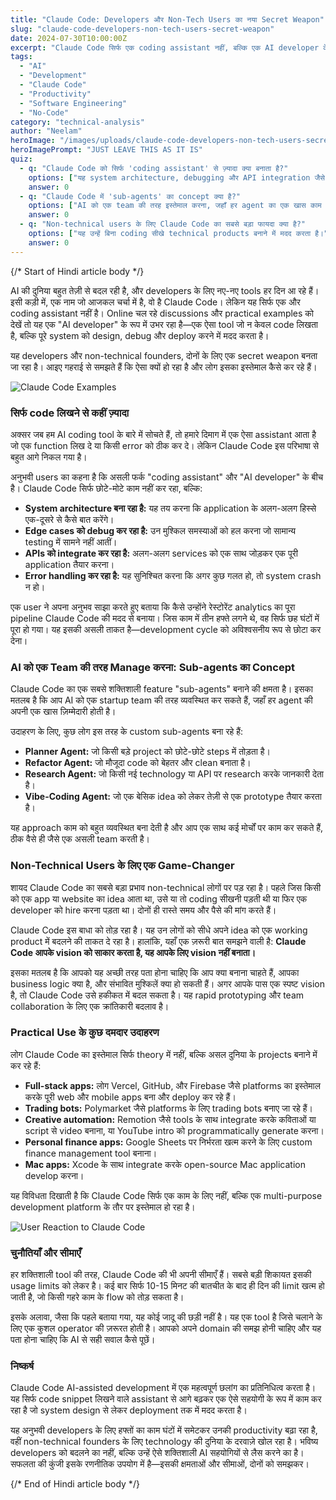 ```yaml
---
title: "Claude Code: Developers और Non-Tech Users का नया Secret Weapon"
slug: "claude-code-developers-non-tech-users-secret-weapon"
date: 2024-07-30T10:00:00Z
excerpt: "Claude Code सिर्फ एक coding assistant नहीं, बल्कि एक AI developer के रूप में उभर रहा है। यह कैसे developers की हफ्तों की मेहनत को घंटों में बदल रहा है और non-technical लोगों को भी product बनाने की ताकत दे रहा है, आइए समझते हैं।"
tags:
  - "AI"
  - "Development"
  - "Claude Code"
  - "Productivity"
  - "Software Engineering"
  - "No-Code"
category: "technical-analysis"
author: "Neelam"
heroImage: "/images/uploads/claude-code-developers-non-tech-users-secret-weapon/hero-image.jpg"
heroImagePrompt: "JUST LEAVE THIS AS IT IS"
quiz:
  - q: "Claude Code को सिर्फ 'coding assistant' से ज़्यादा क्या बनाता है?"
    options: ["यह system architecture, debugging और API integration जैसे काम करता है।", "यह सिर्फ Python code लिख सकता है।", "यह केवल non-technical users के लिए है।"]
    answer: 0
  - q: "Claude Code में 'sub-agents' का concept क्या है?"
    options: ["AI को एक team की तरह इस्तेमाल करना, जहाँ हर agent का एक खास काम हो।", "Code को छोटे-छोटे हिस्सों में तोड़ना।", "दूसरे AI models को ब्लॉक करना।"]
    answer: 0
  - q: "Non-technical users के लिए Claude Code का सबसे बड़ा फायदा क्या है?"
    options: ["यह उन्हें बिना coding सीखे technical products बनाने में मदद करता है।", "यह उनके लिए business idea सोचता है।", "यह मुफ्त में उपलब्ध है।"]
    answer: 0
---
```


{/*  Start of Hindi article body  */}

AI की दुनिया बहुत तेज़ी से बदल रही है, और developers के लिए नए-नए tools हर दिन आ रहे हैं। इसी कड़ी में, एक नाम जो आजकल चर्चा में है, वो है Claude Code। लेकिन यह सिर्फ एक और coding assistant नहीं है। Online चल रहे discussions और practical examples को देखें तो यह एक "AI developer" के रूप में उभर रहा है—एक ऐसा tool जो न केवल code लिखता है, बल्कि पूरे system को design, debug और deploy करने में मदद करता है।

यह developers और non-technical founders, दोनों के लिए एक secret weapon बनता जा रहा है। आइए गहराई से समझते हैं कि ऐसा क्यों हो रहा है और लोग इसका इस्तेमाल कैसे कर रहे हैं।

![Claude Code Examples](/images/uploads/claude-code-developers-non-tech-users-secret-weapon/claude-code-examples.jpg)

### सिर्फ code लिखने से कहीं ज़्यादा

अक्सर जब हम AI coding tool के बारे में सोचते हैं, तो हमारे दिमाग में एक ऐसा assistant आता है जो एक function लिख दे या किसी error को ठीक कर दे। लेकिन Claude Code इस परिभाषा से बहुत आगे निकल गया है।

अनुभवी users का कहना है कि असली फर्क "coding assistant" और "AI developer" के बीच है। Claude Code सिर्फ छोटे-मोटे काम नहीं कर रहा, बल्कि:
*   **System architecture बना रहा है:** यह तय करना कि application के अलग-अलग हिस्से एक-दूसरे से कैसे बात करेंगे।
*   **Edge cases को debug कर रहा है:** उन मुश्किल समस्याओं को हल करना जो सामान्य testing में सामने नहीं आतीं।
*   **APIs को integrate कर रहा है:** अलग-अलग services को एक साथ जोड़कर एक पूरी application तैयार करना।
*   **Error handling कर रहा है:** यह सुनिश्चित करना कि अगर कुछ गलत हो, तो system crash न हो।

एक user ने अपना अनुभव साझा करते हुए बताया कि कैसे उन्होंने रेस्टोरेंट analytics का पूरा pipeline Claude Code की मदद से बनाया। जिस काम में तीन हफ्ते लगने थे, वह सिर्फ छह घंटों में पूरा हो गया। यह इसकी असली ताकत है—development cycle को अविश्वसनीय रूप से छोटा कर देना।

### AI को एक Team की तरह Manage करना: Sub-agents का Concept

Claude Code का एक सबसे शक्तिशाली feature "sub-agents" बनाने की क्षमता है। इसका मतलब है कि आप AI को एक startup team की तरह व्यवस्थित कर सकते हैं, जहाँ हर agent की अपनी एक खास ज़िम्मेदारी होती है।

उदाहरण के लिए, कुछ लोग इस तरह के custom sub-agents बना रहे हैं:
*   **Planner Agent:** जो किसी बड़े project को छोटे-छोटे steps में तोड़ता है।
*   **Refactor Agent:** जो मौजूदा code को बेहतर और clean बनाता है।
*   **Research Agent:** जो किसी नई technology या API पर research करके जानकारी देता है।
*   **Vibe-Coding Agent:** जो एक बेसिक idea को लेकर तेज़ी से एक prototype तैयार करता है।

यह approach काम को बहुत व्यवस्थित बना देती है और आप एक साथ कई मोर्चों पर काम कर सकते हैं, ठीक वैसे ही जैसे एक असली team करती है।

### Non-Technical Users के लिए एक Game-Changer

शायद Claude Code का सबसे बड़ा प्रभाव non-technical लोगों पर पड़ रहा है। पहले जिस किसी को एक app या website का idea आता था, उसे या तो coding सीखनी पड़ती थी या फिर एक developer को hire करना पड़ता था। दोनों ही रास्ते समय और पैसे की मांग करते हैं।

Claude Code इस बाधा को तोड़ रहा है। यह उन लोगों को सीधे अपने idea को एक working product में बदलने की ताकत दे रहा है। हालांकि, यहाँ एक ज़रूरी बात समझने वाली है: **Claude Code आपके vision को साकार करता है, यह आपके लिए vision नहीं बनाता।**

इसका मतलब है कि आपको यह अच्छी तरह पता होना चाहिए कि आप क्या बनाना चाहते हैं, आपका business logic क्या है, और संभावित मुश्किलें क्या हो सकती हैं। अगर आपके पास एक स्पष्ट vision है, तो Claude Code उसे हकीकत में बदल सकता है। यह rapid prototyping और team collaboration के लिए एक क्रांतिकारी बदलाव है।

### Practical Use के कुछ दमदार उदाहरण

लोग Claude Code का इस्तेमाल सिर्फ theory में नहीं, बल्कि असल दुनिया के projects बनाने में कर रहे हैं:
*   **Full-stack apps:** लोग Vercel, GitHub, और Firebase जैसे platforms का इस्तेमाल करके पूरी web और mobile apps बना और deploy कर रहे हैं।
*   **Trading bots:** Polymarket जैसे platforms के लिए trading bots बनाए जा रहे हैं।
*   **Creative automation:** Remotion जैसे tools के साथ integrate करके कविताओं या script से video बनाना, या YouTube intro को programmatically generate करना।
*   **Personal finance apps:** Google Sheets पर निर्भरता खत्म करने के लिए custom finance management tool बनाना।
*   **Mac apps:** Xcode के साथ integrate करके open-source Mac application develop करना।

यह विविधता दिखाती है कि Claude Code सिर्फ एक काम के लिए नहीं, बल्कि एक multi-purpose development platform के तौर पर इस्तेमाल हो रहा है।

![User Reaction to Claude Code](/images/uploads/claude-code-developers-non-tech-users-secret-weapon/user-reaction.jpg)

### चुनौतियाँ और सीमाएँ

हर शक्तिशाली tool की तरह, Claude Code की भी अपनी सीमाएँ हैं। सबसे बड़ी शिकायत इसकी usage limits को लेकर है। कई बार सिर्फ 10-15 मिनट की बातचीत के बाद ही दिन की limit खत्म हो जाती है, जो किसी गहरे काम के flow को तोड़ सकता है।

इसके अलावा, जैसा कि पहले बताया गया, यह कोई जादू की छड़ी नहीं है। यह एक tool है जिसे चलाने के लिए एक कुशल operator की ज़रूरत होती है। आपको अपने domain की समझ होनी चाहिए और यह पता होना चाहिए कि AI से सही सवाल कैसे पूछें।

### निष्कर्ष

Claude Code AI-assisted development में एक महत्वपूर्ण छलांग का प्रतिनिधित्व करता है। यह सिर्फ code snippet लिखने वाले assistant से आगे बढ़कर एक ऐसे सहयोगी के रूप में काम कर रहा है जो system design से लेकर deployment तक में मदद करता है।

यह अनुभवी developers के लिए हफ्तों का काम घंटों में समेटकर उनकी productivity बढ़ा रहा है, वहीं non-technical founders के लिए technology की दुनिया के दरवाज़े खोल रहा है। भविष्य developers को बदलने का नहीं, बल्कि उन्हें ऐसे शक्तिशाली AI सहयोगियों से लैस करने का है। सफलता की कुंजी इसके रणनीतिक उपयोग में है—इसकी क्षमताओं और सीमाओं, दोनों को समझकर।

{/*  End of Hindi article body  */}